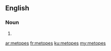 ==English==

===Noun===
{{head|en|plural}}

# {{plural of|metope|lang=en}}

[[ar:metopes]]
[[fr:metopes]]
[[ku:metopes]]
[[my:metopes]]